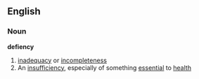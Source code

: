==English==
===Noun===
'''defiency'''
#[[inadequacy]] or [[incompleteness]]
#An [[insufficiency]], especially of something [[essential]] to [[health]]